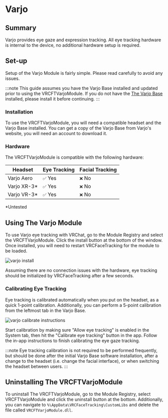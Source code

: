 # Varjo

## Summary

Varjo provides eye gaze and expression tracking. All eye tracking hardware is internal to the device, no additional hardware setup is required.
## Set-up

Setup of the Varjo Module is fairly simple. Please read carefully to avoid any issues. 

:::note
This guide assumes you have the Varjo Base installed and updated prior to using the VRCFTVarjoModule. 
If you do not have the [The Varjo Base](https://account.varjo.com/downloads#varjo_base)
installed, please install it before continuing.
:::

### Installation

To use the VRCFTVarjoModule, you will need a compatible headset and the Varjo Base installed.
You can get a copy of the Varjo Base from Varjo's website, you will need an account to download it. 

### Hardware

The VRCFTVarjoModule is compatible with the following hardware:

| Headset | Eye Tracking | Facial Tracking |
| ---------------------------------- | -------- | --------- |
| Varjo Aero                         | `✅` Yes | `❌` No  |
| Varjo XR-3*                        | `✅` Yes | `❌` No  |
| Varjo VR-3*						 | `✅` Yes | `❌` No  |

*Untested

## Using The Varjo Module

To use Varjo eye tracking with VRChat, go to the Module Registry and select the VRCFTVarjoModule. Click the install button at the bottom of the window. Once installed, you will need to restart VRCFaceTracking for the module to be loaded.

<div style={{
    width: '50%',
    height: 'auto',
    margin: 'auto',
    display: 'block'
}}>
    <img src={require("./img/varjo/varjo_install.png").default} alt="varjo install" />
</div>

Assuming there are no connection issues with the hardware, eye tracking should be initialized by VRCFaceTracking after a few seconds.

### Calibrating Eye Tracking

Eye tracking is calibrated automatically when you put on the headset, as a quick 1-point calibration.
Additionally, you can perform a 5-point calibration from the leftmost tab in the Varjo Base.
<div style={{
    width: '50%',
    height: 'auto',
    margin: 'auto',
    display: 'block'
}}>
    <img src={require("./img/varjo/varjo_calibrate_instructions.png").default} alt="varjo calibrate instructions" />
</div>

Start calibration by making sure "Allow eye tracking" is enabled in the System tab, then hit the "Calibrate eye tracking" button in the app. Follow the in-app instructions to finish calibrating the eye gaze tracking.  

:::note
Eye tracking calibration is not required to be performed frequently, but should be done after the initial Varjo Base software installation, after a change to the headset (i.e. change the facial interface), or when switching the headset between users.
:::

## Uninstalling The VRCFTVarjoModule

To uninstall The VRCFTVarjoModule, go to the Module Registry, select VRCFTVarjoModule and click the uninstall button at the bottom. Additionally, you can navigate to `%\AppData\VRCFaceTracking\CustomLibs` and delete the file called `VRCFTVarjoModule.dll`.